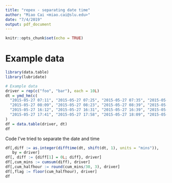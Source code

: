 ```yaml
---
title: "repex - separating date time"
author: "Miao Cai <miao.cai@slu.edu>"
date: "7/4/2019"
output: pdf_document
---
```


```r
knitr::opts_chunk$set(echo = TRUE)
```

# Example data

```r
library(data.table)
library(lubridate)

# Example data
driver = rep(c("foo", "bar"), each = 10L)
dt = ymd_hm(c(
  "2015-05-27 07:11", "2015-05-27 07:25", "2015-05-27 07:35", "2015-05-27 07:42", "2015-05-27 07:53",
  "2015-05-27 08:09", "2015-05-27 08:23", "2015-05-27 08:39", "2015-05-27 08:52", "2015-05-27 09:12",
  "2015-05-27 16:12", "2015-05-27 16:31", "2015-05-27 16:39", "2015-05-27 16:53", "2015-05-27 17:29",
  "2015-05-27 17:41", "2015-05-27 17:58", "2015-05-27 18:09", "2015-05-27 18:23", "2015-05-27 18:42")
)
df = data.table(driver, dt)
df
```

Code I've tried to separate the date and time
```r
df[,diff := as.integer(difftime(dt, shift(dt, 1), units = "mins")),
   by = driver]
df[, diff := {diff[1] = 0L; diff}, driver]
df[,cum_mins := cumsum(diff), driver]
df[,cum_halfhour := round(cum_mins/30, 3), driver]
df[,flag := floor(cum_halfhour), driver]
df
```

